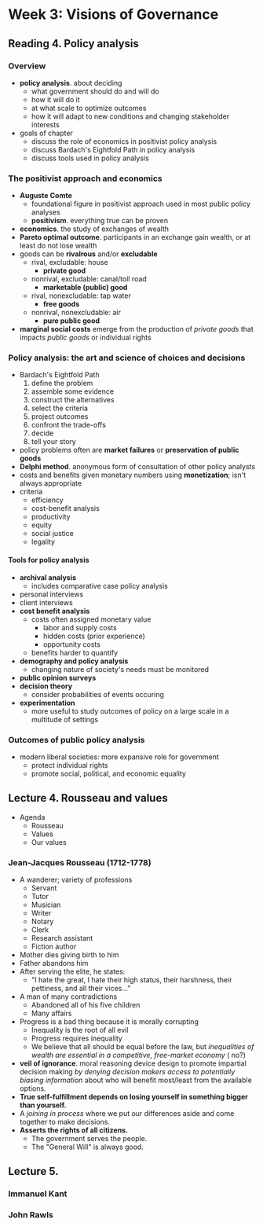 # Week 3: Visions of Governance

## Reading 4. Policy analysis

### Overview
- **policy analysis**. about deciding
    - what government should do and will do
    - how it will do it
    - at what scale to optimize outcomes
    - how it will adapt to new conditions and changing stakeholder interests
- goals of chapter
  - discuss the role of economics in positivist policy analysis
  - discuss Bardach's Eightfold Path in policy analysis
  - discuss tools used in policy analysis

### The positivist approach and economics
- **Auguste Comte**
  - foundational figure in positivist approach used in most public policy analyses
  - **positivism**. everything true can be proven
- **economics**. the study of exchanges of wealth
- **Pareto optimal outcome**. participants in an exchange gain wealth, or at least do not lose wealth
- goods can be **rivalrous** and/or **excludable**
  - rival, excludable: house
    - **private good**
  - nonrival, excludable: canal/toll road
    - **marketable (public) good**
  - rival, nonexcludable: tap water
    - **free goods**
  - nonrival, nonexcludable: air
    - **pure public good**
- **marginal social costs** emerge from the production of _private goods_ that impacts _public goods_ or individual rights

### Policy analysis: the art and science of choices and decisions

- Bardach's Eightfold Path
  1. define the problem
  2. assemble some evidence
  3. construct the alternatives
  4. select the criteria
  5. project outcomes
  6. confront the trade-offs
  7. decide
  8. tell your story
- policy problems often are **market failures** or **preservation of public goods**
- **Delphi method**. anonymous form of consultation of other policy analysts
- costs and benefits given monetary numbers using **monetization**; isn't always appropriate
- criteria
  - efficiency
  - cost-benefit analysis
  - productivity
  - equity
  - social justice
  - legality

#### Tools for policy analysis
- **archival analysis**
  - includes comparative case policy analysis
- personal interviews
- client interviews
- **cost benefit analysis**
  - costs often assigned monetary value
    - labor and supply costs
    - hidden costs (prior experience)
    - opportunity costs
  - benefits harder to quantify
- **demography and policy analysis**
  - changing nature of society's needs must be monitored
- **public opinion surveys**
- **decision theory**
  - consider probabilities of events occuring
- **experimentation**
  - more useful to study outcomes of policy on a large scale in a multitude of settings

### Outcomes of public policy analysis
- modern liberal societies: more expansive role for government
  - protect individual rights
  - promote social, political, and economic equality

## Lecture 4. Rousseau and values
- Agenda
  - Rousseau
  - Values
  - Our values

### Jean-Jacques Rousseau (1712-1778)
- A wanderer; variety of professions
  - Servant
  - Tutor
  - Musician
  - Writer
  - Notary
  - Clerk
  - Research assistant
  - Fiction author
- Mother dies giving birth to him
- Father abandons him
- After serving the elite, he states:
  - "I hate the great, I hate their high status, their harshness, their pettiness, and all their vices..."
- A man of many contradictions
  - Abandoned all of his five children
  - Many affairs
- Progress is a bad thing because it is morally corrupting
  - Inequality is the root of all evil
  - Progress requires inequality
  - We believe that all should be equal before the law, but _inequalities of wealth are essential in a competitive, free-market economy_ (<T tag="comment" /> no?)
- **veil of ignorance**. moral reasoning device design to promote impartial decision making _by denying decision makers access to potentially biasing information_ about who will benefit most/least from the available options.
- **True self-fulfillment depends on losing yourself in something bigger than yourself.**
- A _joining in process_ where we put our differences aside and come together to make decisions.
- **Asserts the rights of all citizens.**
  - The government serves the people.
  - The "General Will" is always good.

## Lecture 5. 

### Immanuel Kant

### John Rawls